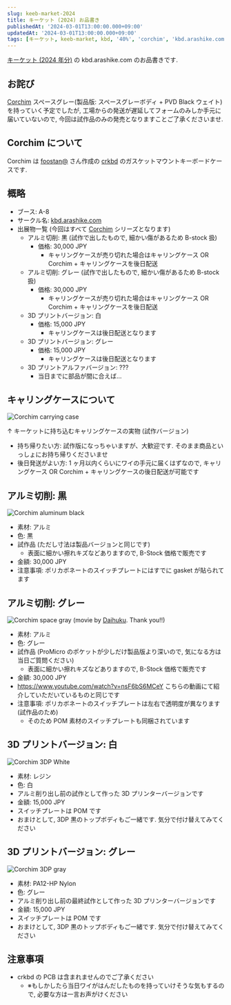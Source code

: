 ```yaml
---
slug: keeb-market-2024
title: キーケット (2024) お品書き
publishedAt: '2024-03-01T13:00:00.000+09:00'
updatedAt: '2024-03-01T13:00:00.000+09:00'
tags: [キーケット, keeb-market, kbd, '40%', 'corchim', 'kbd.arashike.com']
---
```


[キーケット (2024 年分)](https://keeb-market.jp/) の kbd.arashike.com のお品書きです.

## お詫び

[Corchim](https://kbd.arashike.com/corchim) スペースグレー(製品版: スペースグレーボディ + PVD Black ウェイト) を持っていく予定でしたが,
工場からの発送が遅延してフォームのみしか手元に届いていないので, 今回は試作品のみの発売となりますことご了承くださいませ.

## Corchim について

Corchim は [foostan@](https://twitter.com/foostan) さん作成の [crkbd](https://github.com/foostan/crkbd) のガスケットマウントキーボードケースです.

## 概略

- ブース: A-8
- サークル名: [kbd.arashike.com](https://kbd.arashike.com)
- 出展物一覧 (今回はすべて [Corchim](https://kbd.arashike.com/corchim) シリーズとなります)
  - アルミ切削: 黒 (試作で出したもので, 細かい傷があるため B-stock 扱)
    - 価格: 30,000 JPY
      - キャリングケースが売り切れた場合はキャリングケース OR Corchim + キャリングケースを後日配送
  - アルミ切削: グレー (試作で出したもので, 細かい傷があるため B-stock 扱)
    - 価格: 30,000 JPY
      - キャリングケースが売り切れた場合はキャリングケース OR Corchim + キャリングケースを後日配送
  - 3D プリントバージョン: 白
    - 価格: 15,000 JPY
      - キャリングケースは後日配送となります
  - 3D プリントバージョン: グレー
    - 価格: 15,000 JPY
      - キャリングケースは後日配送となります
  - 3D プリントアルファバージョン: ???
    - 当日までに部品が間に合えば...

## キャリングケースについて

![Corchim carrying case](./carrying-case.jpg)

↑ キーケットに持ち込むキャリングケースの実物 (試作バージョン)

- 持ち帰りたい方: 試作版になっちゃいますが、大歓迎です. そのまま商品といっしょにお持ち帰りくださいませ
- 後日発送がよい方: 1 ヶ月以内くらいにワイの手元に届くはずなので, キャリングケース OR Corchim + キャリングケースの後日配送が可能です

## アルミ切削: 黒

![Corchim aluminum black](./aluminum-black.jpg)

- 素材: アルミ
- 色: 黒
- 試作品 (ただし寸法は製品バージョンと同じです)
  - 表面に細かい擦れキズなどありますので, B-Stock 価格で販売です
- 金額: 30,000 JPY
- 注意事項: ポリカボネートのスイッチプレートにはすでに gasket が貼られてます

## アルミ切削: グレー

![Corchim space gray](./photo-by-daihuku.png) (movie by [Daihuku](https://twitter.com/Daihuku0015). Thank you!!)

- 素材: アルミ
- 色: グレー
- 試作品 (ProMicro のポケットが少しだけ製品版より深いので, 気になる方は当日ご質問ください)
  - 表面に細かい擦れキズなどありますので, B-Stock 価格で販売です
- 金額: 30,000 JPY
- https://www.youtube.com/watch?v=nsF6bS6MCeY こちらの動画にて紹介していただいているものと同じです
- 注意事項: ポリカボネートのスイッチプレートは左右で透明度が異なります (試作品のため)
  - そのため POM 素材のスイッチプレートも同梱されています

## 3D プリントバージョン: 白

![Corchim 3DP White](./3dp-white.jpg)

- 素材: レジン
- 色: 白
- アルミ削り出し前の試作として作った 3D プリンターバージョンです
- 金額: 15,000 JPY
- スイッチプレートは POM です
- おまけとして, 3DP 黒のトップボディもご一緒です. 気分で付け替えてみてください

## 3D プリントバージョン: グレー

![Corchim 3DP gray](./3dp-gray.jpg)

- 素材: PA12-HP Nylon
- 色: グレー
- アルミ削り出し前の最終試作として作った 3D プリンターバージョンです
- 金額: 15,000 JPY
- スイッチプレートは POM です
- おまけとして, 3DP 黒のトップボディもご一緒です. 気分で付け替えてみてください

## 注意事項

- crkbd の PCB は含まれませんのでご了承ください
  - ※もしかしたら当日ワイがはんだしたものを持っていけそうな気もするので, 必要な方は一言お声がけください
